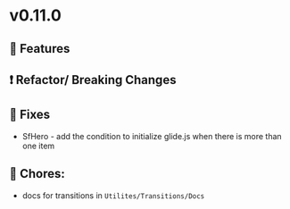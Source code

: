 
<Meta title="Releases/v0.11.0 - Latest/Change log" />

# v0.11.0

## 🚀 Features

## ❗ Refactor/ Breaking Changes

## 🐛 Fixes

- SfHero - add the condition to initialize glide.js when there is more than one item

## 🧹 Chores:

- docs for transitions in `Utilites/Transitions/Docs`
